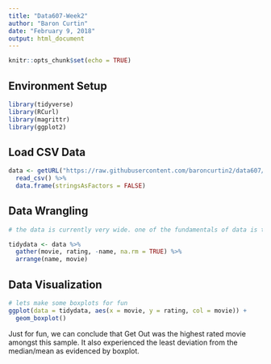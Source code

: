 ---
title: "Data607-Week2"
author: "Baron Curtin"
date: "February 9, 2018"
output: html_document
---

```{r setup, include=FALSE}
knitr::opts_chunk$set(echo = TRUE)
```

## Environment Setup
```{r envsetup, echo=FALSE}
library(tidyverse)
library(RCurl)
library(magrittr)
library(ggplot2)
```


## Load CSV Data
```{r dataload}
data <- getURL("https://raw.githubusercontent.com/baroncurtin2/data607/master/ratings.csv") %>%
  read_csv() %>%
  data.frame(stringsAsFactors = FALSE)
```

## Data Wrangling
```{r wrangling}
# the data is currently very wide. one of the fundamentals of data is to arrange the data such that each variable is in a column, each observation is a row, and each value is a cell

tidydata <- data %>%
  gather(movie, rating, -name, na.rm = TRUE) %>%
  arrange(name, movie)
```

## Data Visualization
```{r visuals}
# lets make some boxplots for fun
ggplot(data = tidydata, aes(x = movie, y = rating, col = movie)) +
  geom_boxplot()
```

Just for fun, we can conclude that Get Out was the highest rated movie amongst this sample. It also experienced the least deviation from the median/mean as evidenced by boxplot.